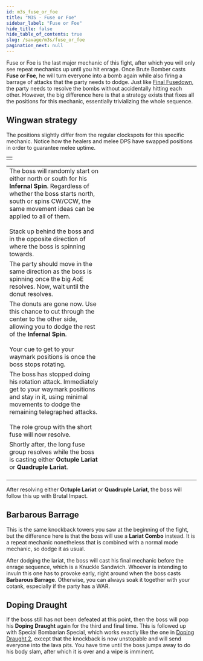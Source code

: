 ```yaml
---
id: m3s_fuse_or_foe
title: "M3S - Fuse or Foe"
sidebar_label: "Fuse or Foe"
hide_title: false
hide_table_of_contents: true
slug: /savage/m3s/fuse_or_foe
pagination_next: null
---
```


Fuse or Foe is the last major mechanic of this fight, after which you will only see repeat mechanics up until you hit enrage. Once Brute Bomber casts <strong>Fuse or Foe</strong>, he will turn everyone into a bomb again while also firing a barrage of attacks that the party needs to dodge. Just like [Final Fusedown](/savage/m3s/final_fusedown), the party needs to resolve the bombs without accidentally hitting each other. However, the big difference here is that a strategy exists that fixes all the positions for this mechanic, essentially trivializing the whole sequence.

## Wingwan strategy

The positions slightly differ from the regular clockspots for this specific mechanic. Notice how the healers and melee DPS have swapped positions in order to guarantee melee uptime.

<table width='50%'>
    <tr>
        <td><KittenAsset path='m3s/fuse_or_foe_positions.png' /></td>
    </tr>
</table>

<table width='70%'>
    <tr>
        <td width='50%'>The boss will randomly start on either north or south for his <strong>Infernal Spin</strong>. Regardless of whether the boss starts north, south or spins CW/CCW, the same movement ideas can be applied to all of them. <br /><br />Stack up behind the boss and in the opposite direction of where the boss is spinning towards.</td>
        <td><KittenAsset path='m3s/fuse_or_foe_part1.png' /></td>
    </tr>
    <tr>
        <td width='50%'>The party should move in the same direction as the boss is spinning once the big AoE resolves. Now, wait until the donut resolves.</td>
        <td><KittenAsset path='m3s/fuse_or_foe_part2.png' /></td>
    </tr>
    <tr>
        <td width='50%'>The donuts are gone now. Use this chance to cut through the center to the other side, allowing you to dodge the rest of the <strong>Infernal Spin</strong>. <br /><br />Your cue to get to your waymark positions is once the boss stops rotating.</td>
        <td><KittenAsset path='m3s/fuse_or_foe_part3.png' /></td>
    </tr>
    <tr>
        <td width='50%'>The boss has stopped doing his rotation attack. Immediately get to your waymark positions and stay in it, using minimal movements to dodge the remaining telegraphed attacks. <br /><br />The role group with the short fuse will now resolve.</td>
        <td><KittenAsset path='m3s/fuse_or_foe_part4.png' /></td>
    </tr>
    <tr>
        <td width='50%'>Shortly after, the long fuse group resolves while the boss is casting either <strong>Octuple Lariat</strong> or <strong>Quadruple Lariat</strong>.<br /><br /><KittenAsset path='m3s/fuse_or_foe_example1.webm' /></td>
        <td><KittenAsset path='m3s/fuse_or_foe_part5.png' /></td>
    </tr>
</table>


After resolving either <strong>Octuple Lariat</strong> or <strong>Quadruple Lariat</strong>, the boss will follow this up with <Raidwide>Brutal Impact</Raidwide>. 


## Barbarous Barrage

This is the same knockback towers you saw at the beginning of the fight, but the difference here is that the boss will use a <strong>Lariat Combo</strong> instead. It is a repeat mechanic nonetheless that is combined with a normal mode mechanic, so dodge it as usual.

<KittenAsset path='m3s/barbarous_barrage_lariat.webm' wrapper='div' />

After dodging the lariat, the boss will cast his final mechanic before the enrage sequence, which is a <Tankbuster>Knuckle Sandwich</Tankbuster>. Whoever is intending to invuln this one has to provoke early, right around when the boss casts <strong>Barbarous Barrage</strong>. Otherwise, you can always soak it together with your cotank, especially if the party has a WAR.

## Doping Draught

If the boss still has not been defeated at this point, then the boss will pop his <strong>Doping Draught</strong> again for the third and final time. This is followed up with <Enrage>Special Bombarian Special</Enrage>, which works exactly like the one in [Doping Draught 2](/savage/m3s/doping_2), except that the knockback is now unstopable and will send everyone into the lava pits. You have time until the boss jumps away to do his body slam, after which it is over and a wipe is imminent.